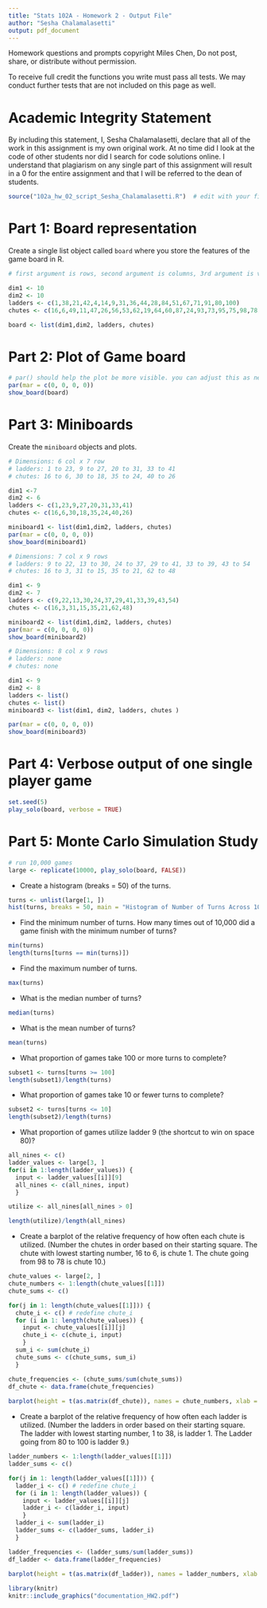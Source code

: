 ```yaml
---
title: "Stats 102A - Homework 2 - Output File"
author: "Sesha Chalamalasetti"
output: pdf_document
---
```


Homework questions and prompts copyright Miles Chen, Do not post, share, or distribute without permission.

To receive full credit the functions you write must pass all tests. We may conduct further tests that are not included on this page as well.

# Academic Integrity Statement

By including this statement, I, Sesha Chalamalasetti, declare that all of the work in this assignment is my own original work. At no time did I look at the code of other students nor did I search for code solutions online. I understand that plagiarism on any single part of this assignment will result in a 0 for the entire assignment and that I will be referred to the dean of students.


```r
source("102a_hw_02_script_Sesha_Chalamalasetti.R")  # edit with your file name
```

\pagebreak

# Part 1: Board representation

Create a single list object called `board` where you store the features of the game board in R.

```r
# first argument is rows, second argument is columns, 3rd argument is vector of to and from values for ladders and 4th argument is vector of to and from values for chutes

dim1 <- 10
dim2 <- 10
ladders <- c(1,38,21,42,4,14,9,31,36,44,28,84,51,67,71,91,80,100)
chutes <- c(16,6,49,11,47,26,56,53,62,19,64,60,87,24,93,73,95,75,98,78)

board <- list(dim1,dim2, ladders, chutes)
```

\pagebreak

# Part 2: Plot of Game board

```r
# par() should help the plot be more visible. you can adjust this as necessary
par(mar = c(0, 0, 0, 0)) 
show_board(board)
```

\pagebreak

# Part 3: Miniboards

Create the `miniboard` objects and plots.

```r
# Dimensions: 6 col x 7 row
# ladders: 1 to 23, 9 to 27, 20 to 31, 33 to 41
# chutes: 16 to 6, 30 to 18, 35 to 24, 40 to 26

dim1 <-7
dim2 <- 6
ladders <- c(1,23,9,27,20,31,33,41)
chutes <- c(16,6,30,18,35,24,40,26)

miniboard1 <- list(dim1,dim2, ladders, chutes)
par(mar = c(0, 0, 0, 0))
show_board(miniboard1)
```

```r
# Dimensions: 7 col x 9 rows
# ladders: 9 to 22, 13 to 30, 24 to 37, 29 to 41, 33 to 39, 43 to 54
# chutes: 16 to 3, 31 to 15, 35 to 21, 62 to 48

dim1 <- 9
dim2 <- 7
ladders <- c(9,22,13,30,24,37,29,41,33,39,43,54)
chutes <- c(16,3,31,15,35,21,62,48)

miniboard2 <- list(dim1,dim2, ladders, chutes)
par(mar = c(0, 0, 0, 0))
show_board(miniboard2)
```

```r
# Dimensions: 8 col x 9 rows
# ladders: none
# chutes: none

dim1 <- 9 
dim2 <- 8
ladders <- list()
chutes <- list()
miniboard3 <- list(dim1, dim2, ladders, chutes )

par(mar = c(0, 0, 0, 0))
show_board(miniboard3)
```

\pagebreak

# Part 4: Verbose output of one single player game

```r
set.seed(5)
play_solo(board, verbose = TRUE)
```

\pagebreak

# Part 5: Monte Carlo Simulation Study

```r
# run 10,000 games
large <- replicate(10000, play_solo(board, FALSE))
```


- Create a histogram (breaks = 50) of the turns.

```r
turns <- unlist(large[1, ])
hist(turns, breaks = 50, main = "Histogram of Number of Turns Across 10,000 Games", xlab = "Number of Turns")
```


- Find the minimum number of turns. How many times out of 10,000 did a game finish with the minimum number of turns?

```r
min(turns)
length(turns[turns == min(turns)])
```

- Find the maximum number of turns.
```r
max(turns)
```


- What is the median number of turns?
```r
median(turns)
```

- What is the mean number of turns?
```r
mean(turns)
```

- What proportion of games take 100 or more turns to complete?
```r
subset1 <- turns[turns >= 100]
length(subset1)/length(turns)
```

- What proportion of games take 10 or fewer turns to complete?
```r
subset2 <- turns[turns <= 10]
length(subset2)/length(turns)
```

- What proportion of games utilize ladder 9 (the shortcut to win on space 80)?
```r
all_nines <- c()
ladder_values <- large[3, ]
for(i in 1:length(ladder_values)) { 
  input <- ladder_values[[i]][9]
  all_nines <- c(all_nines, input)
  }

utilize <- all_nines[all_nines > 0]

length(utilize)/length(all_nines)
```

- Create a barplot of the relative frequency of how often each chute is utilized. (Number the chutes in order
based on their starting square. The chute with lowest starting number, 16 to 6, is chute 1. The chute going
from 98 to 78 is chute 10.)
```r
chute_values <- large[2, ]
chute_numbers <- 1:length(chute_values[[1]])
chute_sums <- c()

for(j in 1: length(chute_values[[1]])) { 
  chute_i <- c() # redefine chute_i 
  for (i in 1: length(chute_values)) { 
    input <- chute_values[[i]][j]
    chute_i <- c(chute_i, input)
    }
  sum_i <- sum(chute_i)
  chute_sums <- c(chute_sums, sum_i)
  }

chute_frequencies <- (chute_sums/sum(chute_sums))
df_chute <- data.frame(chute_frequencies)
  
barplot(height = t(as.matrix(df_chute)), names = chute_numbers, xlab = "Chute Number", ylab = "Relative Frequency", ylim = c(0, 0.20), beside = TRUE)

```
- Create a barplot of the relative frequency of how often each ladder is utilized. (Number the ladders in order
based on their starting square. The ladder with lowest starting number, 1 to 38, is ladder 1. The Ladder going
from 80 to 100 is ladder 9.)

```r
ladder_numbers <- 1:length(ladder_values[[1]])
ladder_sums <- c()

for(j in 1: length(ladder_values[[1]])) { 
  ladder_i <- c() # redefine chute_i 
  for (i in 1: length(ladder_values)) { 
    input <- ladder_values[[i]][j]
    ladder_i <- c(ladder_i, input)
    }
  ladder_i <- sum(ladder_i)
  ladder_sums <- c(ladder_sums, ladder_i)
  }

ladder_frequencies <- (ladder_sums/sum(ladder_sums))
df_ladder <- data.frame(ladder_frequencies)
  
barplot(height = t(as.matrix(df_ladder)), names = ladder_numbers, xlab = "Ladder Number", ylab = "Relative Frequency", ylim = c(0, 0.20), beside = TRUE)

```
```r
library(knitr)
knitr::include_graphics("documentation_HW2.pdf")
```


